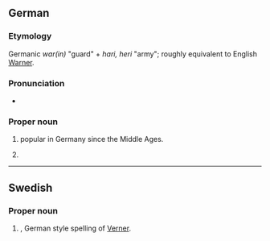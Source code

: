 ==German==

===Etymology===
Germanic ''war(in)'' "guard" + ''hari, heri'' "army"; roughly equivalent to English [[Warner]].

===Pronunciation===
* {{audio|de|De-Werner.ogg|Audio}}

===Proper noun===
{{head|de|proper noun}}

# {{given name|de|male}} popular in Germany since the Middle Ages.
# {{surname|de|common patronymic|from=given names}}

----

==Swedish==

===Proper noun===
{{sv-proper noun|c}}

# {{given name|sv|male}}, German style spelling of [[Verner]].